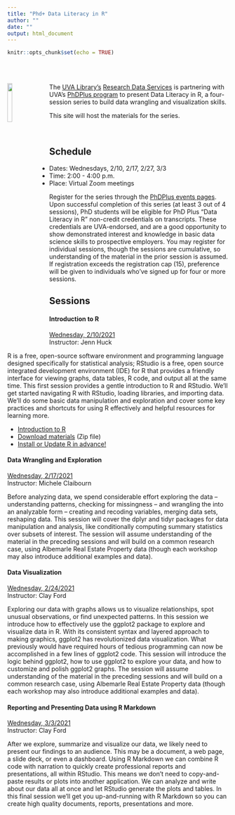 ```yaml
---
title: "Phd+ Data Literacy in R"
author: ""
date: ""
output: html_document
---
```


```r
knitr::opts_chunk$set(echo = TRUE)
```

<br>
<br>

<img src="../images/Rlogo.png" style="float:left; width:15%; margin-right: 20px">
The [UVA Library's](https://www.library.virginia.edu) [Research Data Services](https://data.library.virginia.edu) is partnering with UVA's [PhDPlus program](http://phdplus.virginia.edu/) to present Data Literacy in R, a four-session series to build data wrangling and visualization skills.

This site will host the materials for the series.

<br>

## Schedule
* Dates: Wednesdays, 2/10, 2/17, 2/27, 3/3
* Time: 2:00 - 4:00 p.m.
* Place: Virtual Zoom meetings

Register for the series through the [PhDPlus events pages](https://phdplus.virginia.edu/core-modules/156/111). Upon successful completion of this series (at least 3 out of 4 sessions), PhD students will be eligible for PhD Plus “Data Literacy in R” non-credit credentials on transcripts. These credentials are UVA-endorsed, and are a good opportunity to show demonstrated interest and knowledge in basic data science skills to prospective employers. You may register for individual sessions, though the sessions are cumulative, so understanding of the material in the prior session is assumed. If registration exceeds the registration cap (15), preference will be given to individuals who've signed up for four or more sessions.




## Sessions

#### **Introduction to R**
[Wednesday, 2/10/2021](https://phdplus.virginia.edu/events/phd-data-literacy-r-1-introduction)   
Instructor: Jenn Huck

R is a free, open-source software environment and programming language designed specifically for statistical analysis; RStudio is a free, open source integrated development environment (IDE) for R that provides a friendly interface for viewing graphs, data tables, R code, and output all at the same time. This first session provides a gentle introduction to R and RStudio. We’ll get started navigating R with RStudio, loading libraries, and importing data. We’ll do some basic data manipulation and exploration and cover some key practices and shortcuts for using R effectively and helpful resources for learning more.

- [Introduction to R](https://uvastatlab.github.io/phdplus2021/intro_R) 
- [Download materials](https://github.com/uvastatlab/phdplus2021/raw/main/docs/intro_R_scripts_and_data.zip) (Zip file)
- [Install or Update R in advance!](https://uvastatlab.github.io/phdplus2021/installR)


#### **Data Wrangling and Exploration **
[Wednesday, 2/17/2021](https://phdplus.virginia.edu/events/phd-data-literacy-r-2-data-wrangling-and-exploration)   
Instructor: Michele Claibourn

Before analyzing data, we spend considerable effort exploring the data – understanding patterns, checking for missingness -- and wrangling the into an analyzable form – creating and recoding variables, merging data sets, reshaping data. This session will cover the dplyr and tidyr packages for data manipulation and analysis, like conditionally computing summary statistics over subsets of interest. The session will assume understanding of the material in the preceding sessions and will build on a common research case, using Albemarle Real Estate Property data (though each workshop may also introduce additional examples and data).



#### **Data Visualization**
[Wednesday, 2/24/2021](https://phdplus.virginia.edu/events/phd-data-literacy-r-3-data-visualization)    
Instructor: Clay Ford

Exploring our data with graphs allows us to visualize relationships, spot unusual observations, or find unexpected patterns. In this session we introduce how to effectively use the ggplot2 package to explore and visualize data in R. With its consistent syntax and layered approach to making graphics, ggplot2 has revolutionized data visualization. What previously would have required hours of tedious programming can now be accomplished in a few lines of ggplot2 code. This session will introduce the logic behind ggplot2, how to use ggplot2 to explore your data, and how to customize and polish ggplot2 graphs. The session will assume understanding of the material in the preceding sessions and will build on a common research case, using Albemarle Real Estate Property data (though each workshop may also introduce additional examples and data).



#### **Reporting and Presenting Data using R Markdown**
[Wednesday, 3/3/2021](https://phdplus.virginia.edu/events/phd-data-literacy-r-4-reporting-and-presenting-data-using-r-markdown)   
Instructor: Clay Ford

After we explore, summarize and visualize our data, we likely need to present our findings to an audience. This may be a document, a web page, a slide deck, or even a dashboard. Using R Markdown we can combine R code with narration to quickly create professional reports and presentations, all within RStudio. This means we don't need to copy-and-paste results or plots into another application. We can analyze and write about our data all at once and let RStudio generate the plots and tables. In this final session we'll get you up-and-running with R Markdown so you can create high quality documents, reports, presentations and more. 


<br>
<br>
  
    
    
      

